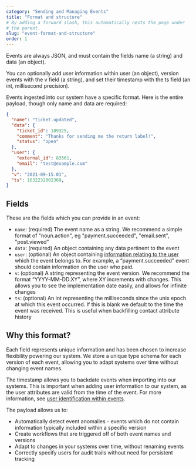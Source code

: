 ```yaml
---
category: "Sending and Managing Events"
title: "Format and structure"
# By adding a forward slash, this automatically nests the page under
# the parent.
slug: "event-format-and-structure"
order: 1
---
```


<div class='tldr'>

Events are always JSON, and must contain the fields name (a string) and data (an object).

You can optionally add user information within user (an object), version events with the v field (a string), and set their timestamp with the ts field (an int, millisecond precision).

</div>


Events ingested into our system have a specific format. Here is the entire payload, though only name and data are required:

```json
{
  "name": "ticket.updated",
  "data": {
    "ticket_id": 189325,
    "comment": "Thanks for sending me the return label!",
    "status": "open"
  },
  "user": {
    "external_id": 83561,
    "email": "test@example.com"
  },
  "v": "2021-09-15.01",
  "ts": 1632232002369,
}
```


## Fields

These are the fields which you can provide in an event:

- `name`: (required) The event name as a string.  We recommend a simple format of "noun.action", eg "payment.succeeded", "email.sent", "post.viewed"
- `data`: (required) An object containing any data pertinent to the event
- `user`: (optional) An object containing [information relating to the user](/docs/events/user-identification) which the event belongs to.  For example, a “payment.succeeded” event should contain information on the user who paid.
- `v`: (optional) A string representing the event version.  We recommend the format “YYYY-MM-DD.XY”, where XY increments with changes.  This allows you to see the implementation date easily, and allows for infinite changes
- `ts`: (optional) An int representing the milliseconds since the unix epoch at which this event occurred.  If this is blank we default to the time the event was received. This is useful when backfilling contact attribute history

## Why this format?

Each field represents unique information and has been chosen to increase flexibility powering our system.  We store a unique type schema for each version of each event, allowing you to adapt systems over time without changing event names.

The timestamp allows you to backdate events when importing into our systems.  This is important when adding user information to our system, as the user attributes are valid from the time of the event.  For more information, see [user identification within events](/docs/event-user-audit-trails).

The payload allows us to:

- Automatically detect event anomalies - events which do not contain information typically included within a specific version
- Create workflows that are triggered off of both event names and versions
- Adapt to changes in your systems over time, without renaming events
- Correctly specify users for audit trails without need for persistent tracking

